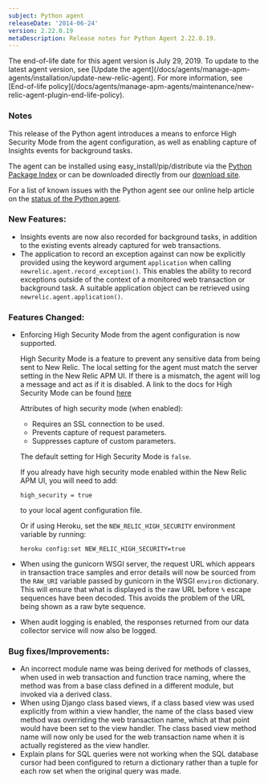 ```yaml
---
subject: Python agent
releaseDate: '2014-06-24'
version: 2.22.0.19
metaDescription: Release notes for Python Agent 2.22.0.19.
---
```


<Callout variant="important">
  The end-of-life date for this agent version is July 29, 2019. To update to the latest agent version, see [Update the agent](/docs/agents/manage-apm-agents/installation/update-new-relic-agent). For more information, see [End-of-life policy](/docs/agents/manage-apm-agents/maintenance/new-relic-agent-plugin-end-life-policy).
</Callout>

### Notes

This release of the Python agent introduces a means to enforce High Security Mode from the agent configuration, as well as enabling capture of Insights events for background tasks.

The agent can be installed using easy_install/pip/distribute via the [Python Package Index](https://pypi.python.org/pypi/newrelic) or can be downloaded directly from our [download site](http://download.newrelic.com/python_agent/release/).

For a list of known issues with the Python agent see our online help article on the [status of the Python agent](https://newrelic.com/docs/python/status-of-python-agent).

### New Features:

* Insights events are now also recorded for background tasks, in addition to the existing events already captured for web transactions.
* The application to record an exception against can now be explicitly provided using the keyword argument `application` when calling `newrelic.agent.record_exception()`. This enables the ability to record exceptions outside of the context of a monitored web transaction or background task. A suitable application object can be retrieved using `newrelic.agent.application()`.

### Features Changed:

* Enforcing High Security Mode from the agent configuration is now supported.

  High Security Mode is a feature to prevent any sensitive data from being sent to New Relic. The local setting for the agent must match the server setting in the New Relic APM UI. If there is a mismatch, the agent will log a message and act as if it is disabled. A link to the docs for High Security Mode can be found [here](https://docs.newrelic.com/docs/subscriptions/security#high-security)

  Attributes of high security mode (when enabled):

  * Requires an SSL connection to be used.
  * Prevents capture of request parameters.
  * Suppresses capture of custom parameters.

  The default setting for High Security Mode is `false`.

  If you already have high security mode enabled within the New Relic APM UI, you will need to add:

  ```
  high_security = true
  ```

  to your local agent configuration file.

  Or if using Heroku, set the `NEW_RELIC_HIGH_SECURITY` environment variable by running:

  ```
  heroku config:set NEW_RELIC_HIGH_SECURITY=true
  ```
* When using the gunicorn WSGI server, the request URL which appears in transaction trace samples and error details will now be sourced from the `RAW_URI` variable passed by gunicorn in the WSGI `environ` dictionary. This will ensure that what is displayed is the raw URL before `%` escape sequences have been decoded. This avoids the problem of the URL being shown as a raw byte sequence.
* When audit logging is enabled, the responses returned from our data collector service will now also be logged.

### Bug fixes/Improvements:

* An incorrect module name was being derived for methods of classes, when used in web transaction and function trace naming, where the method was from a base class defined in a different module, but invoked via a derived class.
* When using Django class based views, if a class based view was used explicitly from within a view handler, the name of the class based view method was overriding the web transaction name, which at that point would have been set to the view handler. The class based view method name will now only be used for the web transaction name when it is actually registered as the view handler.
* Explain plans for SQL queries were not working when the SQL database cursor had been configured to return a dictionary rather than a tuple for each row set when the original query was made.
